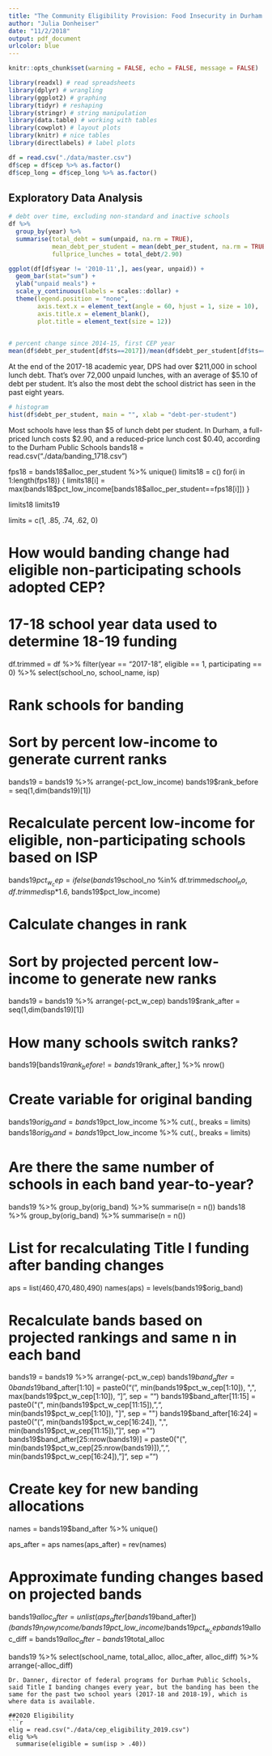 ```yaml
---
title: "The Community Eligibility Provision: Food Insecurity in Durham Public Schools"
author: "Julia Donheiser"
date: "11/2/2018"
output: pdf_document
urlcolor: blue
---
```


```r
knitr::opts_chunk$set(warning = FALSE, echo = FALSE, message = FALSE)

library(readxl) # read spreadsheets
library(dplyr) # wrangling
library(ggplot2) # graphing
library(tidyr) # reshaping
library(stringr) # string manipulation
library(data.table) # working with tables
library(cowplot) # layout plots
library(knitr) # nice tables
library(directlabels) # label plots

df = read.csv("./data/master.csv")
df$cep = df$cep %>% as.factor()
df$cep_long = df$cep_long %>% as.factor()
```

## Exploratory Data Analysis
```r
# debt over time, excluding non-standard and inactive schools
df %>%
  group_by(year) %>%
  summarise(total_debt = sum(unpaid, na.rm = TRUE),
            mean_debt_per_student = mean(debt_per_student, na.rm = TRUE),
            fullprice_lunches = total_debt/2.90)

ggplot(df[df$year != '2010-11',], aes(year, unpaid)) + 
  geom_bar(stat="sum") +
  ylab("unpaid meals") +
  scale_y_continuous(labels = scales::dollar) +
  theme(legend.position = "none",
        axis.text.x = element_text(angle = 60, hjust = 1, size = 10),
        axis.title.x = element_blank(),
        plot.title = element_text(size = 12))
  

# percent change since 2014-15, first CEP year
mean(df$debt_per_student[df$ts==2017])/mean(df$debt_per_student[df$ts==2014])
```
At the end of the 2017-18 academic year, DPS had over \$211,000 in school lunch debt. That's over 72,000 unpaid lunches, with an average of \$5.10 of debt per student. It's also the most debt the school district has seen in the past eight years.

```r
# histogram
hist(df$debt_per_student, main = "", xlab = "debt-per-student")
```
Most schools have less than \$5 of lunch debt per student. In Durham, a full-priced lunch costs \$2.90, and a reduced-price lunch cost \$0.40, according to the Durham Public Schools \href{https://www.dpsnc.net/site/handlers/filedownload.ashx?moduleinstanceid=196&dataid=173&FileName=2018-19%20FR%20Lunch%20App_Eng.pdf}{website}. That's about two unpaid full-priced lunches per student, or just over 12 unpaid reduced-price lunches per student. For the rest of my EDA, I'll delve into which schools have more debt and whether we can find systematic issues. I'll also be looking at schools that are part of the Community Eligibility Provision, which means all students receive free lunch.

###Debt and Demographics
```r
# scatterplot of debt vs. pct needy
ggplot(df[df$cep == 0,], aes(pct_free_reduced, debt_per_student)) +
  geom_point(aes(col = cep_long)) +
  xlab("percent students with free and reduced lunch") +
  ylab("debt-per-student") +
  geom_smooth(method = "lm", se = FALSE)

# scatterplot of debt vs. pct black
g1 = ggplot(df[df$cep == 0,], aes(pct_black, debt_per_student)) +
  geom_point(aes(col = cep_long)) +
  xlab("Percent Black") +
  ylab("debt-per-student") +
  geom_smooth(method = "lm", se = FALSE)

# scatterplot of debt vs. pct hispanic
g2 = ggplot(df[df$cep == 0,], aes(pct_hispanic, debt_per_student)) +
  geom_point(aes(col = cep_long)) +
  xlab("Percent Hispanic") +
  ylab("debt-per-student") +
  geom_smooth(method = "lm", se = FALSE)

# scatterplot of debt vs. pct white
g3 = ggplot(df[df$cep == 0,], aes(pct_white, debt_per_student)) +
  geom_point(aes(col = cep_long)) +
  xlab("Percent White") +
  ylab("debt-per-student") +
  geom_smooth(method = "lm", se = FALSE)

plot_grid(g1, g2, g3, ncol = 3)

ggplot(df[df$cep == 0,], aes(pct_minority, debt_per_student)) +
  geom_point(aes(col = cep_long)) +
  xlab("Percent Minority") +
  ylab("debt-per-student") +
  geom_smooth(method = "lm", se = FALSE)

g1 = ggplot(df, aes(pct_white, pct_black)) +
  geom_point(aes(col = cep_long)) +
  geom_smooth(method = "lm", se = FALSE) +
  xlab("Percent White") +
  ylab("Percent Black")

g2 = ggplot(df, aes(pct_white, pct_hispanic)) +
  geom_point(aes(col = cep_long)) +
  geom_smooth(method = "lm", se = FALSE) +
  xlab("Percent White") +
  ylab("Percent Hispanic")

g3 = ggplot(df, aes(pct_black, pct_hispanic)) +
  geom_point(aes(col = cep_long)) +
  geom_smooth(method = "lm", se = FALSE) +
  xlab("Percent Black") +
  ylab("Percent Hispanic")

plot_grid(g1, g2, g3, ncol = 3)

ggplot(df, aes(pct_minority, pct_white)) +
  geom_point(aes(col = cep_long)) +
  geom_smooth(method = "lm", se = FALSE) +
  xlab("Percent Minority") +
  ylab("Percent White")
```

There is a weak positive correlation between the percentage of students who have free and reduced price lunch and the debt-per-student at each school. It looks like schools with CEP status generally have a higher percentage of students on free/reduced lunch. As for demographics, there is also a weak positive correlation between the percentage of black students and debt-per-student. Conversely, there is a weak negative correlation between the percent of white students and debt-per-student. There doesn't appear to be a much of a relationship between the percentage of hispanic students and debt-per-student. That being said, if we look at the total percentage of minority students --- the percentage of black \textit{and} hispanic students --- there is a positive correlation with debt-per-student. Schools that CEP status are also starkly segregated, with very few white students and primarily black and hispanic students.

###Debt over time
```r
# debt by school over time
p1 = ggplot(df, aes(year, unpaid, group = school_no, col = cep_long)) +
  geom_point(aes(col=cep)) +
  geom_line() +
  ylab("total debt") +
  ggtitle("Total Debt by School") +
  scale_y_continuous(labels = scales::dollar) +
  theme(legend.position = "none",
        axis.text.x = element_text(angle = 60, hjust = 1, size = 10),
        axis.title.x = element_blank(),
        plot.title = element_text(size = 12)) +
  facet_wrap(~ cep_long, nrow = 2)

# debt/student over time
p2 = ggplot(df, aes(year, debt_per_student, group = school_no, col = cep_long)) +
  geom_point(aes(col=cep)) +
  geom_line() +
  ylab("debt per student") +
  ggtitle("Debt per Student by School") +
  scale_y_continuous(labels = scales::dollar) +
  theme(legend.position = "none",
        axis.text.x = element_text(angle = 60, hjust = 1, size = 10),
        axis.title.x = element_blank(),
        plot.title = element_text(size = 12)) +
  facet_wrap(~ cep_long, nrow = 2)

plot_grid(p1, p2)
```

Schools with CEP status generally had a large amount of debt until the 2014-15 school year, when they gained CEP status. That being said, other schools with similar amounts of debt did not gain CEP status.

###Demographics and need
```r
g1 = ggplot(df[df$cep == 0,], aes(pct_white, pct_free_reduced)) +
  geom_point(aes(col = cep_long)) +
  geom_smooth(method = "lm", se = FALSE) +
  xlab("Percent White") +
  ylab("percent students with free and reduced lunch")

g2 = ggplot(df[df$cep == 0,], aes(pct_hispanic, pct_free_reduced)) +
  geom_point(aes(col = cep_long)) +
  geom_smooth(method = "lm", se = FALSE) +
  xlab("Percent Hispanic") +
  ylab("percent students with free and reduced lunch")

g3 = ggplot(df[df$cep == 0,], aes(pct_black, pct_free_reduced)) +
  geom_point(aes(col = cep_long)) +
  geom_smooth(method = "lm", se = FALSE) +
  xlab("Percent Black") +
  ylab("percent students with free and reduced lunch")

g4 = ggplot(df[df$cep == 0,], aes(pct_minority, pct_free_reduced)) +
  geom_point(aes(col = cep_long)) +
  geom_smooth(method = "lm", se = FALSE) +
  xlab("Percent Minority") +
  ylab("percent students with free and reduced lunch")

plot_grid(g1, g2, g3, g4, ncol = 4)
```

We can also see that race is a proxy for need. The percentage of black and hispanic schools have a strong, positive correlation with the percentage of students on free and reduced price lunch. For white students, this relationship is strong and negative.

###Locale and debt, race
```r
b1 = ggplot(df[df$cep == 0,], aes(urban_centric_locale, unpaid)) +
  geom_boxplot()

b2 = ggplot(df[df$cep == 0,], aes(urban_centric_locale, debt_per_student)) +
  geom_boxplot()

plot_grid(b1, b2, ncol = 2)
```
There don't seem to be major differences in debt by location.

```r
b1 = ggplot(df, aes(urban_centric_locale, pct_white)) +
  geom_boxplot() +
  ylim(c(0,1))

b2 = ggplot(df, aes(urban_centric_locale, pct_black)) +
  geom_boxplot() +
  ylim(c(0,1))

b3 = ggplot(df, aes(urban_centric_locale, pct_hispanic)) +
  geom_boxplot() +
  ylim(c(0,1))

b4 = ggplot(df, aes(urban_centric_locale, pct_minority)) +
  geom_boxplot() +
  ylim(c(0,1))

plot_grid(b1, b2, b3, b4, ncol = 4)
```
On average, we also don't see any major differences in race by locale. However, there is a subset of rural schools that seem to primarily be white.

###Debt and grade
```r
df %>%
  filter(cep == 0) %>%
  group_by(grade_clean) %>%
  summarise(mean_debt = mean(unpaid),
            mean_dps = mean(debt_per_student))

debtByGrade = df %>%
  filter(cep == 0) %>%
  group_by(year, grade_clean) %>%
  summarise(mean_dps = mean(debt_per_student))

ggplot(debtByGrade, aes(year, mean_dps, group=grade_clean, col=grade_clean)) +
  geom_point() +
  geom_line() +
  ylab("Debt per Student") +
  ggtitle("Debt per Student by Grade Level") +
  scale_y_continuous(labels = scales::dollar) +
  theme(axis.text.x = element_text(angle = 60, hjust = 1, size = 10),
        axis.title.x = element_blank(),
        plot.title = element_text(size = 12))
```
On average, high schools have the most total debt. However, middle schools, on average, have the most debt per student.

```r
b1 = ggplot(df[df$cep == 0,], aes(grade_clean, unpaid)) +
  geom_boxplot()

b2 = ggplot(df[df$cep == 0,], aes(grade_clean, debt_per_student)) +
  geom_boxplot()

plot_grid(b1, b2, ncol = 2)
```

##CEP Schools
In this section, I explore the differences between schools that gained CEP status and schools that did not.

###Eligibility
```r
# CEP as factor
df$cep = df$cep %>% as.character() %>% as.numeric()

# Eligibility and participation counts
df %>%
  summarise(eligible = sum(eligible, na.rm = TRUE),
            participating = sum(participating, na.rm = TRUE))
```

###Eligible but non-participating CEP schools
```r
# total debt for eligible but not participating schools
df %>%
  filter(ts==2017) %>%
  group_by(eligible, participating) %>%
  summarise(n = n(),
            unpaid = sum(unpaid),
            mean_dps = round(mean(debt_per_student),2),
            avg_free_reduced = round(mean(pct_free_reduced),2),
            avg_pct_minority = round(mean(pct_minority),2))

# percentage of total 2017-18 debt from CEP eligible but not participating schools
sum(df$unpaid[(df$ts==2017) & (df$eligible==1) & (df$participating==0)])/sum(df$unpaid[df$ts==2017])
```
Last year, debt was concentrated in schools that were not eligible to participate in the CEP program. However, eligible but non-participating CEP schools accounted for nearly 40 percent of all debt in Durham county.

###CEP Status and Grade Level
```r
df %>%
  filter(ts==2017) %>%
  group_by(grade_clean, eligible, participating) %>%
  summarise(n = n(),
            unpaid = sum(unpaid),
            mean_dps = round(mean(debt_per_student),2)) %>%
  arrange(-mean_dps)

df %>%
  filter(ts==2017) %>%
  group_by(grade_clean, eligible, participating) %>%
  summarise(n = n(),
            unpaid = sum(unpaid),
            mean_dps = round(mean(debt_per_student),2)) %>%
  arrange(-unpaid)
```
Last year, all but one of the CEP schools were elementary schools. We also see that no middle schools participated in the CEP program, but the six that were eligible & non-participating had the most debt per student--nearly twice that of eligible but non-participating elementary schools. Eligible and non-participating high-schools, however, had relatively low debt per student at just $2.90 of unpaid meals per student. The overall debt for those schools was also fairly low.

```r
# indicator for whether school was eligible to participate in 2017-18
el17 = df$school_no[(df$eligible==1) & (df$ts==2017)]
df$elig_long = 0
df$elig_long[df$school_no %in% el17] = 1

ggplot(df[df$elig_long==1,], aes(year,debt_per_student, group=school_name, col=cep_long)) +
  geom_point() +
  geom_line() +
  ylab("debt per student") +
  xlab("year") +
  ggtitle("debt per student among schools that were cep eligible in 2017-18") +
  geom_dl(aes(label=school_name), method = list("last.points")) +
  scale_y_continuous(labels = scales::dollar) +
  scale_x_discrete(limits=c(levels(df$year),"")) + 
  annotate("rect", xmin = "2013-14", xmax = "2014-15", ymin = -Inf, ymax = Inf,
             alpha = 0.2, fill = "pink") +  
  theme(axis.text.x = element_text(angle = 60, hjust = 1, size = 10),
        axis.title.x = element_blank(),
        plot.title = element_text(size = 12))

ggplot(df[df$elig_long==1,], aes(year,unpaid, group=school_name, col=cep_long)) +
  geom_point() +
  geom_line() +
  ylab("total debt") +
  xlab("year") +
  ggtitle("school lunch debt among schools that were cep eligible in 2017-18") +
  geom_dl(aes(label=school_name), method = list("last.points")) +
  scale_y_continuous(labels = scales::dollar) +
  scale_x_discrete(limits=c(levels(df$year),"")) + 
  annotate("rect", xmin = "2013-14", xmax = "2014-15", ymin = -Inf, ymax = Inf,
             alpha = 0.2, fill = "pink") +  
  theme(axis.text.x = element_text(angle = 60, hjust = 1, size = 10),
        axis.title.x = element_blank(),
        plot.title = element_text(size = 12))

ggplot(df[df$cep_long==1,], aes(year,unpaid, group=school_name)) +
  geom_point(aes(col=cep)) +
  geom_line() +
  ylab("total debt") +
  xlab("year") +
  ggtitle("school lunch debt among schools that have participated in CEP") +
  geom_dl(aes(label=school_name), method = list("first.points")) +
  scale_y_continuous(labels = scales::dollar) +
  scale_x_discrete(limits=c("","",levels(df$year))) +
  annotate("rect", xmin = "2013-14", xmax = "2014-15", ymin = -Inf, ymax = Inf,
             alpha = 0.2, fill = "pink") +  
  theme(axis.text.x = element_text(angle = 60, hjust = 1, size = 10),
        axis.title.x = element_blank(),
        plot.title = element_text(size = 12))

ggplot(df[df$cep_long==1,], aes(year,debt_per_student, group=school_name)) +
  geom_point(aes(col=cep)) +
  geom_line() +
  ylab("debt per student") +
  xlab("year") +
  ggtitle("debt per student among schools that have participated in CEP") +
  geom_dl(aes(label=school_name), method = list("first.points")) +
  scale_y_continuous(labels = scales::dollar) +
  scale_x_discrete(limits=c("","",levels(df$year))) + 
  annotate("rect", xmin = "2013-14", xmax = "2014-15", ymin = -Inf, ymax = Inf,
             alpha = 0.2, fill = "pink") +
  theme(axis.text.x = element_text(angle = 60, hjust = 1, size = 10),
        axis.title.x = element_blank(),
        plot.title = element_text(size = 12))

ggplot(df[df$elig_long==1,], aes(year, unpaid, group=school_name)) +
  geom_line(aes(col=cep_long),
            alpha=.2) +
  geom_smooth(aes(group=cep_long,
                  col=cep_long),
              se = FALSE,
              show_guide = FALSE) +
  ylab("unpaid meal debt") +
  xlab("year") +
  scale_y_continuous(labels = scales::dollar) +
  scale_color_manual(values = c("#ff3300","#33cccc"),
                     name = "CEP participation",
                     labels = c("eligible, non-participating", "participating")) +
  annotate("rect", xmin = "2013-14", xmax = "2014-15", ymin = -Inf, ymax = Inf,
        alpha = 0.2, fill = "pink") +
  theme(axis.text.x = element_text(angle = 60, hjust = 1, size = 10),
        axis.title.x = element_blank())
```

###Percent Minority
```r
df %>%
  group_by(cep_long) %>%
  summarise(mean_minority = mean(pct_minority))
```
CEP schools also have a higher concentration of minority students, on average.

###Debt before CEP status
```r
# TODO: quantify debt among CEP schools the year before they enrolled in the program
# this is a slightly inaccurate representation of total debt
df %>%
  filter(ts < 2015) %>%
  group_by(cep_long) %>%
  summarise(mean_dps = mean(debt_per_student),
            mean_debt = mean(unpaid))
```
CEP schools also had, on average, higher debt and more debt per student than non-CEP schools prior to CEP assignments.

##Individual school analysis
###Neal Middle
```r
df %>%
  filter(school_name == "Neal") %>%
  select(year, unpaid, debt_per_student)
```

##CEP vs. ISP comparison
###Comparing Percentages
```r
df$isp_diff = df$isp*1.6 - df$pct_free_reduced

df %>%
  filter(ts >= 2015,
         eligible == 1,
         participating == 0) %>%
  group_by(school_name,
           school_no) %>%
  summarise(diff = mean(isp_diff)*100) %>%
  arrange(-diff)

df %>%
  filter(year == "2017-18",
         eligible == 1,
         participating == 0) %>%
  select(school_name, pct_free_reduced, isp, isp_diff) %>%
  arrange(-school_name)
```

###Banding
```r
# Calculate Title 1 banding for 2018-19
bands19 = read.csv("./data/banding_1819.csv")

# Calculate poverty bands for 2018-19
fps19 = bands19$alloc_per_student %>% unique()
limits19 = c()
for(i in 1:length(fps19)) {
  limits19[i] = max(bands19$pct_low_income[bands19$alloc_per_student==fps19[i]])
}

# Calculate poverty bands for 2017-18
bands18 = read.csv("./data/banding_1718.csv")

fps18 = bands18$alloc_per_student %>% unique()
limits18 = c()
for(i in 1:length(fps18)) {
  limits18[i] = max(bands18$pct_low_income[bands18$alloc_per_student==fps18[i]])
}

limits18
limits19

limits = c(1, .85, .74, .62, 0)

# How would banding change had eligible non-participating schools adopted CEP?
# 17-18 school year data used to determine 18-19 funding
df.trimmed = df %>%
  filter(year == "2017-18",
         eligible == 1,
         participating == 0) %>%
  select(school_no, school_name, isp)

# Rank schools for banding
# Sort by percent low-income to generate current ranks
bands19 = bands19 %>%
  arrange(-pct_low_income)
bands19$rank_before = seq(1,dim(bands19)[1])

# Recalculate percent low-income for eligible, non-participating schools based on ISP
bands19$pct_w_cep = ifelse(bands19$school_no %in% df.trimmed$school_no,
                           df.trimmed$isp*1.6,
                           bands19$pct_low_income)

# Calculate changes in rank
# Sort by projected percent low-income to generate new ranks
bands19 = bands19 %>%
  arrange(-pct_w_cep)
bands19$rank_after = seq(1,dim(bands19)[1])

# How many schools switch ranks?
bands19[bands19$rank_before != bands19$rank_after,] %>%
  nrow()

# Create variable for original banding
bands19$orig_band = bands19$pct_low_income %>%
  cut(., breaks = limits)
bands18$orig_band = bands19$pct_low_income %>%
  cut(., breaks = limits)

# Are there the same number of schools in each band year-to-year?
bands19 %>%
  group_by(orig_band) %>%
  summarise(n = n())
bands18 %>%
  group_by(orig_band) %>%
  summarise(n = n())

# List for recalculating Title I funding after banding changes
aps = list(460,470,480,490)
names(aps) = levels(bands19$orig_band)

# Recalculate bands based on projected rankings and same n in each band
bands19 = bands19 %>%
  arrange(-pct_w_cep)
bands19$band_after = 0
bands19$band_after[1:10] = paste0("(", min(bands19$pct_w_cep[1:10]), ",", max(bands19$pct_w_cep[1:10]), "]", sep = "")
bands19$band_after[11:15] = paste0("(", min(bands19$pct_w_cep[11:15]), ",", min(bands19$pct_w_cep[1:10]), "]", sep = "")
bands19$band_after[16:24] = paste0("(", min(bands19$pct_w_cep[16:24]), ",", min(bands19$pct_w_cep[11:15]), "]", sep = "")
bands19$band_after[25:nrow(bands19)] = paste0("(", min(bands19$pct_w_cep[25:nrow(bands19)]), ",", min(bands19$pct_w_cep[16:24]), "]", sep = "")

# Create key for new banding allocations
names = bands19$band_after %>% unique()

aps_after = aps
names(aps_after) = rev(names)

# Approximate funding changes based on projected bands
bands19$alloc_after = unlist(aps_after[bands19$band_after])*(bands19$n_low_income/bands19$pct_low_income)*bands19$pct_w_cep
bands19$alloc_diff = bands19$alloc_after - bands19$total_alloc 

bands19 %>%
  select(school_name, total_alloc, alloc_after, alloc_diff) %>%
  arrange(-alloc_diff)
```
Dr. Danner, director of federal programs for Durham Public Schools, said Title I banding changes every year, but the banding has been the same for the past two school years (2017-18 and 2018-19), which is where data is available.

##2020 Eligibility
```r
elig = read.csv("./data/cep_eligibility_2019.csv")
elig %>%
  summarise(eligible = sum(isp > .40))
```